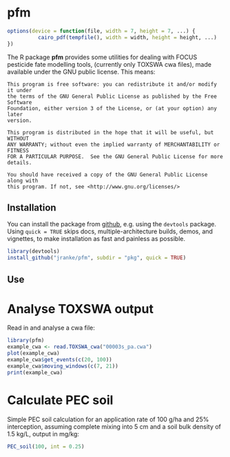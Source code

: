 # pfm
```r
options(device = function(file, width = 7, height = 7, ...) {
          cairo_pdf(tempfile(), width = width, height = height, ...)
})
```
The R package **pfm** provides some utilities for dealing with FOCUS pesticide fate modelling tools,
(currently only TOXSWA cwa files), made available under the GNU public license.
This means:

    This program is free software: you can redistribute it and/or modify it under
    the terms of the GNU General Public License as published by the Free Software
    Foundation, either version 3 of the License, or (at your option) any later
    version.

    This program is distributed in the hope that it will be useful, but WITHOUT
    ANY WARRANTY; without even the implied warranty of MERCHANTABILITY or FITNESS
    FOR A PARTICULAR PURPOSE.  See the GNU General Public License for more
    details.

    You should have received a copy of the GNU General Public License along with
    this program. If not, see <http://www.gnu.org/licenses/>

## Installation

You can install the package from [github](http://github.com/jranke/pfm), e.g.
using the `devtools` package.  Using `quick = TRUE` skips docs,
multiple-architecture builds, demos, and vignettes, to make installation as
fast and painless as possible.

```r
library(devtools)
install_github("jranke/pfm", subdir = "pkg", quick = TRUE)
```

## Use

# Analyse TOXSWA output

Read in and analyse a cwa file:

```r
library(pfm)
example_cwa <- read.TOXSWA_cwa("00003s_pa.cwa")
plot(example_cwa)
example_cwa$get_events(c(20, 100))
example_cwa$moving_windows(c(7, 21))
print(example_cwa)
```

# Calculate PEC soil

Simple PEC soil calculation for an application rate of 100 g/ha and
25% interception, assuming complete mixing into 5 cm and a soil bulk
density of 1.5 kg/L, output in mg/kg:

```r
PEC_soil(100, int = 0.25)
```
